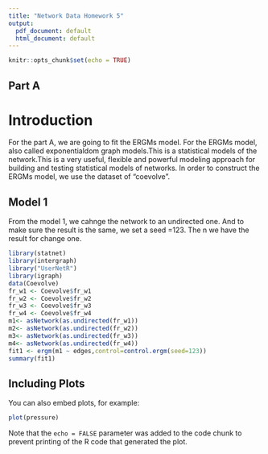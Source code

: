 ---
title: "Network Data Homework 5"
output:
  pdf_document: default
  html_document: default
---

```{r setup, include=FALSE}
knitr::opts_chunk$set(echo = TRUE)
```

## Part A
# Introduction
For the part A, we are going to fit the ERGMs model. For the ERGMs model, also called exponentialdom graph models.This is a statistical models of the network.This is a very useful, flexible and powerful modeling approach for building and testing statistical models of networks. In order to construct the ERGMs model, we use the dataset of "coevolve". 

## Model 1
From the model 1, we cahnge the network to an undirected one. And to make sure the result is the same, we set a seed =123. The n we have the result for change one. 
```{r cars,echo=FALSE}
library(statnet)
library(intergraph)
library("UserNetR")
library(igraph)
data(Coevolve)
fr_w1 <- Coevolve$fr_w1
fr_w2 <- Coevolve$fr_w2
fr_w3 <- Coevolve$fr_w3
fr_w4 <- Coevolve$fr_w4
m1<- asNetwork(as.undirected(fr_w1))
m2<- asNetwork(as.undirected(fr_w2))
m3<- asNetwork(as.undirected(fr_w3))
m4<- asNetwork(as.undirected(fr_w4))
fit1 <- ergm(m1 ~ edges,control=control.ergm(seed=123))
summary(fit1)
```

## Including Plots

You can also embed plots, for example:

```{r pressure, echo=FALSE}
plot(pressure)
```

Note that the `echo = FALSE` parameter was added to the code chunk to prevent printing of the R code that generated the plot.

